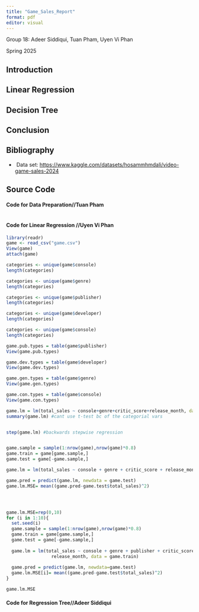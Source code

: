 ```yaml
---
title: "Game_Sales_Report"
format: pdf
editor: visual
---
```


Group 18: Adeer Siddiqui, Tuan Pham, Uyen Vi Phan

Spring 2025

## Introduction

\newpage

## Linear Regression

\newpage

## Decision Tree

\newpage

## Conclusion

\newpage

## Bibliography

-    Data set: <https://www.kaggle.com/datasets/hosammhmdali/video-game-sales-2024>

## Source Code

#### Code for Data Preparation//Tuan Pham

```r

```

#### Code for Linear Regression //Uyen Vi Phan

```r
library(readr)
game <- read_csv("game.csv")
View(game)
attach(game)

categories <- unique(game$console) 
length(categories)

categories <- unique(game$genre) 
length(categories)

categories <- unique(game$publisher) 
length(categories)

categories <- unique(game$developer) 
length(categories)

categories <- unique(game$console) 
length(categories)

game.pub.types = table(game$publisher)
View(game.pub.types)

game.dev.types = table(game$developer)
View(game.dev.types)

game.gen.types = table(game$genre)
View(game.gen.types)

game.con.types = table(game$console)
View(game.con.types)

game.lm = lm(total_sales ~ console+genre+critic_score+release_month, data = game)
summary(game.lm) #cant use t-test bc of the categorial vars


step(game.lm) #backwards stepwise regression


game.sample = sample(1:nrow(game),nrow(game)*0.8)
game.train = game[game.sample,]
game.test = game[-game.sample,]

game.lm = lm(total_sales ~ console + genre + critic_score + release_month, data = game.train)

game.pred = predict(game.lm, newdata = game.test)
game.lm.MSE= mean((game.pred-game.test$total_sales)^2)




game.lm.MSE=rep(0,10)
for (i in 1:10){
  set.seed(i)
  game.sample = sample(1:nrow(game),nrow(game)*0.8)
  game.train = game[game.sample,]
  game.test = game[-game.sample,]
  
  game.lm = lm(total_sales ~ console + genre + publisher + critic_score + 
                 release_month, data = game.train)
  
  game.pred = predict(game.lm, newdata=game.test)
  game.lm.MSE[i]= mean((game.pred-game.test$total_sales)^2)
}

game.lm.MSE
```

#### Code for Regression Tree//Adeer Siddiqui

```r

```

\newpage
